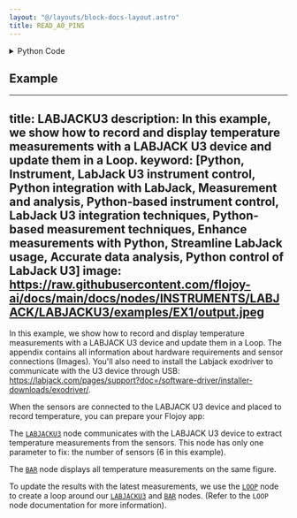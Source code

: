 ```yaml
---
layout: "@/layouts/block-docs-layout.astro"
title: READ_A0_PINS
---
```



<PythonDocsDisplay docstring={docstring} />

<details>
<summary>Python Code</summary>

```python
from flojoy import flojoy, OrderedPair, node_initialization, NodeInitContainer
from typing import Optional
import u3  # Import the library from LabJackPython in order to use our U3-LV device


@flojoy(deps={"labjackpython": "2.1.0"})
def READ_A0_PINS(
    init_container: NodeInitContainer,
    default: Optional[OrderedPair] = None,
    sensor_number: int = 1,
) -> OrderedPair:
    """The READ_A0_PINS node allows you to record and return voltages from a sensor connected to a LABJACK U3 device.

    The SENSOR node can be used to convert voltage into temperature measurements.

    Parameters
    ----------
    number : int
        Defines the number of temperature sensors connected to the LabJack U3 device.
    """

    voltages: list[float] = []

    sensor_num: list[int] = []

    d = init_container.get()
    if d is None:
        raise ValueError("LabJack U3 device not initialized")

    for i in range(0, sensor_number):
        sensor_num.append(i + 1)
        # Loop on the LabJack pins
        voltage: float = d.getAIN(i)
        voltages.append(voltage)

    return OrderedPair(x=sensor_num, y=voltages)


@node_initialization(for_node=READ_A0_PINS)
def init():
    d = u3.U3()
    d.configIO(FIOAnalog=255, EIOAnalog=0)

    return d

```

[Find this Flojoy Block on GitHub](https://github.com/flojoy-ai/blocks/blob/main/blocks/IO/INSTRUMENTS/DAQ_BOARDS/LABJACK/U3/BASIC/READ_A0_PINS/READ_A0_PINS.py)

</details>

## Example

<GetHelpWidget />

<AppDisplay app={app} blockName="READ_A0_PINS" client:visible />

---
title: LABJACKU3
description: In this example, we show how to record and display temperature measurements with a LABJACK U3 device and update them in a Loop.
keyword: [Python, Instrument, LabJack U3 instrument control, Python integration with LabJack, Measurement and analysis, Python-based instrument control, LabJack U3 integration techniques, Python-based measurement techniques, Enhance measurements with Python, Streamline LabJack usage, Accurate data analysis, Python control of LabJack U3]
image: https://raw.githubusercontent.com/flojoy-ai/docs/main/docs/nodes/INSTRUMENTS/LABJACK/LABJACKU3/examples/EX1/output.jpeg
--- 

In this example, we show how to record and display temperature measurements with a LABJACK U3 device and update them in a Loop. The appendix contains all information about hardware requirements and sensor connections (Images). You'll also need to install the Labjack exodriver to communicate with the U3 device through USB: https://labjack.com/pages/support?doc=/software-driver/installer-downloads/exodriver/.

When the sensors are connected to the LABJACK U3 device and placed to record temperature, you can prepare your Flojoy app:

The [`LABJACKU3`](https://github.com/flojoy-io/nodes/blob/main/INSTRUMENTS/LABJACK/LABJACKU3/LABJACKU3.py) node communicates with the LABJACK U3 device to extract temperature measurements from the sensors. This node has only one parameter to fix: the number of sensors (6 in this example).

The [`BAR`](https://github.com/flojoy-io/nodes/blob/main/VISUALIZERS/PLOTLY/BAR/BAR.py) node displays all temperature measurements on the same figure.

To update the results with the latest measurements, we use the [`LOOP`](https://github.com/flojoy-io/nodes/blob/main/LOGIC_GATES/LOOPS/LOOP/LOOP.py) node to create a loop around our [`LABJACKU3`](https://github.com/flojoy-io/nodes/blob/main/INSTRUMENTS/LABJACK/LABJACKU3/LABJACKU3.py) and [`BAR`](https://github.com/flojoy-io/nodes/blob/main/VISUALIZERS/PLOTLY/BAR/BAR.py) nodes. (Refer to the `LOOP` node documentation for more information).
